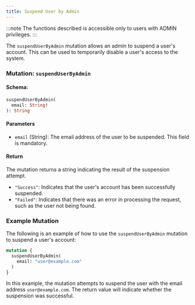 ```yaml
---
title: Suspend User by Admin
---
```



:::note
The functions described is accessible only to users with ADMIN privileges.
:::

The `suspendUserByAdmin` mutation allows an admin to suspend a user's account. This can be used to temporarily disable a user's access to the system.

### Mutation: `suspendUserByAdmin`

#### Schema:
```graphql
suspendUserByAdmin(
  email: String!
): String
```

#### Parameters

- `email` (String): The email address of the user to be suspended. This field is mandatory.

#### Return

The mutation returns a string indicating the result of the suspension attempt.

- `"Success"`: Indicates that the user's account has been successfully suspended.
- `"Failed"`: Indicates that there was an error in processing the request, such as the user not being found.

### Example Mutation

The following is an example of how to use the `suspendUserByAdmin` mutation to suspend a user's account:

```graphql
mutation {
  suspendUserByAdmin(
    email: "user@example.com"
  )
}
```

In this example, the mutation attempts to suspend the user with the email address `user@example.com`. The return value will indicate whether the suspension was successful.